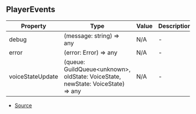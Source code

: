 ## PlayerEvents


| Property | Type | Value | Description |
| ----------- | ----------- | ----------- | ----------- |
| debug | (message: string) => any | N/A | - |
| error | (error: Error) => any | N/A | - |
| voiceStateUpdate | (queue: GuildQueue\<unknown>, oldState: VoiceState, newState: VoiceState) => any | N/A | - |


- [Source](https://github.com/Androz2091/discord-player/blob/e6e6eb7/packages/discord-player/src/types/types.ts#L182)